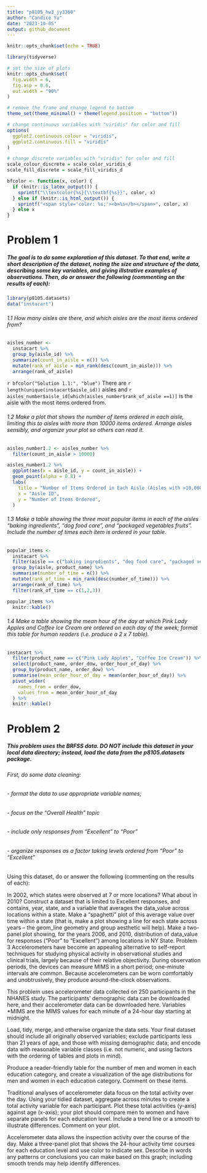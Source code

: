 ```yaml
---
title: "p8105_hw3_jy3360"
author: "Candice Yu"
date: "2023-10-05"
output: github_document
---
```


```r
knitr::opts_chunk$set(echo = TRUE)
```

```r
library(tidyverse)

# set the size of plots 
knitr::opts_chunk$set(
  fig.width = 6,
  fig.asp = 0.6,
  out.width = "90%"
)

# remove the frame and change legend to bottom
theme_set(theme_minimal() + theme(legend.position = "bottom"))  

# change continuous variables with "viridis" for color and fill 
options(
  ggplot2.continuous.colour = "viridis",
  ggplot2.continuous.fill = "viridis"
)

# change discrete variables with "viridis" for color and fill 
scale_colour_discrete = scale_color_viridis_d
scale_fill_discrete = scale_fill_viridis_d
```

```r
bfcolor <- function(x, color) {
  if (knitr::is_latex_output()) {
    sprintf("\\textcolor{%s}{\\textbf{%s}}", color, x)
  } else if (knitr::is_html_output()) {
    sprintf("<span style='color: %s;'><b>%s</b></span>", color, x)
  } else x
}
```


# Problem 1
##### The goal is to do some exploration of this dataset. To that end, write a short description of the dataset, noting the size and structure of the data, describing some key variables, and giving illstrative examples of observations. Then, do or answer the following (commenting on the results of each):
```r
library(p8105.datasets)
data("instacart")
```

###### 1.1 How many aisles are there, and which aisles are the most items ordered from?

```r
aisles_number <- 
  instacart %>%
  group_by(aisle_id) %>%
  summarize(count_in_aisle = n()) %>%
  mutate(rank_of_aisle = min_rank(desc(count_in_aisle))) %>%
  arrange(rank_of_aisle)
```

`r bfcolor("Solution 1.1:", "blue")` There are `r length(unique(instacart$aisle_id))` aisles and `r aisles_number$aisle_id[which(aisles_number$rank_of_aisle ==1)]` is the aisle with the most items ordered from. 

###### 1.2 Make a plot that shows the number of items ordered in each aisle, limiting this to aisles with more than 10000 items ordered. Arrange aisles sensibly, and organize your plot so others can read it.

```r
aisles_number1.2 <- aisles_number %>%
  filter(count_in_aisle > 10000) 

aisles_number1.2 %>%
  ggplot(aes(x = aisle_id, y = count_in_aisle)) + 
  geom_point(alpha = 0.8) +
  labs(                                             
    title = "Number of Items Ordered in Each Aisle (Aisles with >10,000 items)",
    x = "Aisle ID",
    y = "Number of Items Ordered",
  ) 

```

###### 1.3 Make a table showing the three most popular items in each of the aisles “baking ingredients”, “dog food care”, and “packaged vegetables fruits”. Include the number of times each item is ordered in your table.

```r
popular_items <- 
  instacart %>%
  filter(aisle == c("baking ingredients", "dog food care", "packaged vegetables fruits")) %>%
  group_by(aisle, product_name) %>%
  summarise(number_of_time = n()) %>%
  mutate(rank_of_time = min_rank(desc(number_of_time))) %>%
  arrange(rank_of_time) %>%
  filter(rank_of_time == c(1,2,3))

popular_items %>%
  knitr::kable() 
```

###### 1.4 Make a table showing the mean hour of the day at which Pink Lady Apples and Coffee Ice Cream are ordered on each day of the week; format this table for human readers (i.e. produce a 2 x 7 table).

```r
instacart %>%
  filter(product_name == c("Pink Lady Apples", "Coffee Ice Cream")) %>%
  select(product_name, order_dow, order_hour_of_day) %>%
  group_by(product_name, order_dow) %>%
  summarise(mean_order_hour_of_day = mean(order_hour_of_day)) %>%
  pivot_wider(
    names_from = order_dow,
    values_from = mean_order_hour_of_day
  ) %>%
  knitr::kable() 
```

# Problem 2
##### This problem uses the BRFSS data. DO NOT include this dataset in your local data directory; instead, load the data from the p8105.datasets package.

###### First, do some data cleaning:
###### - format the data to use appropriate variable names;
###### - focus on the “Overall Health” topic
###### - include only responses from “Excellent” to “Poor”
###### - organize responses as a factor taking levels ordered from “Poor” to “Excellent”


Using this dataset, do or answer the following (commenting on the results of each):

In 2002, which states were observed at 7 or more locations? What about in 2010?
Construct a dataset that is limited to Excellent responses, and contains, year, state, and a variable that averages the data_value across locations within a state. Make a “spaghetti” plot of this average value over time within a state (that is, make a plot showing a line for each state across years – the geom_line geometry and group aesthetic will help).
Make a two-panel plot showing, for the years 2006, and 2010, distribution of data_value for responses (“Poor” to “Excellent”) among locations in NY State.
Problem 3
Accelerometers have become an appealing alternative to self-report techniques for studying physical activity in observational studies and clinical trials, largely because of their relative objectivity. During observation periods, the devices can measure MIMS in a short period; one-minute intervals are common. Because accelerometers can be worn comfortably and unobtrusively, they produce around-the-clock observations.

This problem uses accelerometer data collected on 250 participants in the NHANES study. The participants’ demographic data can be downloaded here, and their accelerometer data can be downloaded here. Variables *MIMS are the MIMS values for each minute of a 24-hour day starting at midnight.

Load, tidy, merge, and otherwise organize the data sets. Your final dataset should include all originally observed variables; exclude participants less than 21 years of age, and those with missing demographic data; and encode data with reasonable variable classes (i.e. not numeric, and using factors with the ordering of tables and plots in mind).

Produce a reader-friendly table for the number of men and women in each education category, and create a visualization of the age distributions for men and women in each education category. Comment on these items.

Traditional analyses of accelerometer data focus on the total activity over the day. Using your tidied dataset, aggregate across minutes to create a total activity variable for each participant. Plot these total activities (y-axis) against age (x-axis); your plot should compare men to women and have separate panels for each education level. Include a trend line or a smooth to illustrate differences. Comment on your plot.

Accelerometer data allows the inspection activity over the course of the day. Make a three-panel plot that shows the 24-hour activity time courses for each education level and use color to indicate sex. Describe in words any patterns or conclusions you can make based on this graph; including smooth trends may help identify differences.

